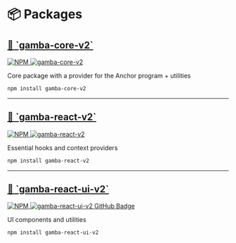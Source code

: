 # 📦 Packages

<a href="/docs/gamba-core-v2">
  <h2 style={{ marginTop: "24px", fontSize: "32px", lineHeight: "1.2" }}>
    🔧 `gamba-core-v2`
  </h2>
</a>
<div
  style={{
    display: "flex",
    alignItems: "center",
    gap: "12px",
    marginTop: "24px",
  }}
>
  <a
    href="https://www.npmjs.com/package/gamba-core-v2"
    target="_blank"
    rel="noopener noreferrer"
  >
    <img
      src="https://img.shields.io/npm/v/gamba-core-v2?color=blue&label=NPM&logo=npm"
      alt="NPM"
    />
  </a>
  <a
    href="https://github.com/gamba-labs/gamba/tree/main/packages/core"
    target="_blank"
    rel="noopener noreferrer"
  >
    <img
      src="https://img.shields.io/badge/GitHub-gamba--core--v2-blue?logo=github"
      alt="gamba-core-v2"
    />
  </a>
</div>

Core package with a provider for the Anchor program + utilities

```bash copy npm2yarn
npm install gamba-core-v2
```

---

<a href="/docs/gamba-core-v2">
  <h2 style={{ marginTop: "24px", fontSize: "32px", lineHeight: "1.2" }}>
    🧩 `gamba-react-v2`
  </h2>
</a>

<div
  style={{
    display: "flex",
    alignItems: "center",
    gap: "12px",
    marginTop: "24px",
  }}
>
  <a
    href="https://www.npmjs.com/package/gamba-react-v2"
    target="_blank"
    rel="noopener noreferrer"
  >
    <img
      src="https://img.shields.io/npm/v/gamba-react-v2?color=blue&label=NPM&logo=npm"
      alt="NPM"
    />
  </a>
  <a
    href="https://github.com/gamba-labs/gamba/tree/main/packages/react"
    target="_blank"
    rel="noopener noreferrer"
  >
    <img
      src="https://img.shields.io/badge/GitHub-gamba--react--v2-blue?logo=github"
      alt="gamba-react-v2"
    />
  </a>
</div>

Essential hooks and context providers

```bash copy npm2yarn
npm install gamba-react-v2
```


---

<a href="/docs/gamba-react-ui-v2">
  <h2 style={{ margin: 0, fontSize: "32px", lineHeight: "1.2" }}>
    🎨 `gamba-react-ui-v2`
  </h2>
</a>

<div
  style={{
    display: "flex",
    alignItems: "center",
    gap: "12px",
    marginTop: "24px",
  }}
>
  <a
    href="https://www.npmjs.com/package/gamba-react-ui-v2"
    target="_blank"
    rel="noopener noreferrer"
  >
    <img
      src="https://img.shields.io/npm/v/gamba-react-ui-v2?color=blue&label=NPM&logo=npm"
      alt="NPM"
    />
  </a>
  <a
    href="https://github.com/gamba-labs/gamba/tree/main/packages/react-ui"
    target="_blank"
    rel="noopener noreferrer"
  >
    <img
      src="https://img.shields.io/badge/GitHub-gamba--react--ui--v2-blue?logo=github"
      alt="gamba-react-ui-v2 GitHub Badge"
    />
  </a>
</div>

UI components and utilities

```bash copy npm2yarn
npm install gamba-react-ui-v2
```
